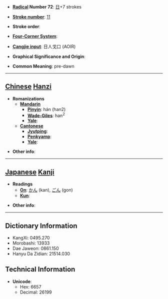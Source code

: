 * '''[[Wiktionary:Chinese radical index| Radical]] Number 72''': [[Wiktionary:Chinese radical index 日|日]]+7 strokes

* '''[[Wiktionary:Chinese total strokes index|Stroke number]]''': [[Wiktionary:Chinese total strokes index 11|11]]

* '''Stroke order''': 

* '''[[Wiktionary:Chinese four corner index|Four-Corner System]]''': 

* '''[[Wiktionary:Chinese Cangjie index|Cangjie input]]''': 日人戈口 (AOIR)

* '''Graphical Significance and Origin''': 

* '''Common Meaning''': pre-dawn

----

== [[Chinese]] [[Hanzi]] ==

* '''Romanizations'''
** '''[[Mandarin]]'''
*** '''[[Pinyin]]''': hán (han2)
*** '''[[Wade-Giles]]''': han<sup>2</sup>
*** '''[[Yale]]''': 
** '''[[Cantonese]]'''
*** '''[[Jyutping]]''':
*** '''[[Penkyamp]]''': 
*** '''[[Yale]]''': 

* '''Other info''': 

----

== [[Japanese]] [[Kanji]] ==

* '''Readings'''
** '''[[On]]''': [[かん]] (kan), [[ごん]] (gon)
** '''[[Kun]]''': 

* '''Other info''':  

----

== Dictionary Information ==

* KangXi: 0495.270
* Morobashi: 13933
* Dae Jaweon: 0861.150
* Hanyu Da Zidian: 21514.030

== Technical Information ==

* '''Unicode''':
** Hex: 6657
** Decimal: 26199